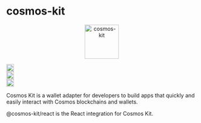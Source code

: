 
# cosmos-kit

<p align="center" width="100%">
  <img
    src="https://user-images.githubusercontent.com/545047/190171432-5526db8f-9952-45ce-a745-bea4302f912b.svg"
    alt="cosmos-kit"
    width="90px"
    height="90px"
  />
</p>

<div width="100%" style={{
  display:'flex',
  justifyContent:'center',
  alignItems: 'center',
  paddingTop: '12px'
  }}>
<div style={{paddingRight:'4px'}}>
  <a href="https://github.com/cosmology-tech/cosmos-kit/actions/workflows/run-tests.yml">
    <img
      height="20"
      src="https://github.com/cosmology-tech/cosmos-kit/actions/workflows/run-tests.yml/badge.svg"
    />
  </a>
</div>
<div style={{paddingRight:'4px'}}>
  <a href="https://github.com/cosmology-tech/cosmos-kit/blob/main/packages/core/LICENSE">
    <img
      height="20"
      src="https://img.shields.io/badge/license-BSD%203--Clause%20Clear-blue.svg"
    />
  </a>
</div>
  
<div style={{paddingRight:'4px'}}>
  <a href="https://www.npmjs.com/package/@cosmos-kit/react">
    <img
      height="20"
      src="https://img.shields.io/github/package-json/v/cosmology-tech/cosmos-kit?filename=packages%2Freact%2Fpackage.json"
    />
  </a>
  </div>
</div>

Cosmos Kit is a wallet adapter for developers to build apps that quickly and easily interact with Cosmos blockchains and wallets.

@cosmos-kit/react is the React integration for Cosmos Kit.
